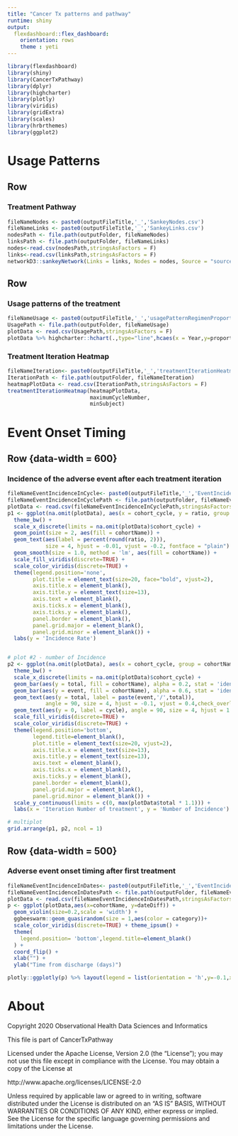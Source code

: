 ```yaml
---
title: "Cancer Tx patterns and pathway"
runtime: shiny
output: 
  flexdashboard::flex_dashboard:
    orientation: rows
    theme : yeti
---
```


```r
library(flexdashboard)
library(shiny)
library(CancerTxPathway)
library(dplyr)
library(highcharter)
library(plotly)
library(viridis)
library(gridExtra)
library(scales)
library(hrbrthemes)
library(ggplot2)
```

Usage Patterns {data-orientation=rows}
================================

Row
-------------------------------------

### Treatment Pathway

```r
fileNameNodes <- paste0(outputFileTitle,'_','SankeyNodes.csv')
fileNameLinks <- paste0(outputFileTitle,'_','SankeyLinks.csv')
nodesPath <- file.path(outputFolder, fileNameNodes)
linksPath <- file.path(outputFolder, fileNameLinks)
nodes<-read.csv(nodesPath,stringsAsFactors = F)
links<-read.csv(linksPath,stringsAsFactors = F)
networkD3::sankeyNetwork(Links = links, Nodes = nodes, Source = "source",Target = "target", Value = "value", NodeID = "name", fontSize = 12, nodeWidth = 30,sinksRight = FALSE)
```

Row
-------------------------------------

### Usage patterns of the treatment

```r

fileNameUsage <- paste0(outputFileTitle,'_','usagePatternRegimenProportion.csv')
UsagePath <- file.path(outputFolder, fileNameUsage)
plotData <- read.csv(UsagePath,stringsAsFactors = F)
plotData %>% highcharter::hchart(.,type="line",hcaes(x = Year,y=proportion,group = Cohort)) %>% hc_xAxis(title = list(text = "Year")) %>% hc_yAxis(title = list(text = "Proportion of the regimen treated patients for total chemotherapy received patients (%)"),from = 0, to =70)

```

### Treatment Iteration Heatmap

```r

fileNameIteration<- paste0(outputFileTitle,'_','treatmentIterationHeatmap.csv')
IterationPath <- file.path(outputFolder, fileNameIteration)
heatmapPlotData <- read.csv(IterationPath,stringsAsFactors = F)
treatmentIterationHeatmap(heatmapPlotData,
                          maximumCycleNumber,
                          minSubject)

```

Event Onset Timing
================================

Row {data-width = 600}
--------------------------------

### Incidence of the adverse event after each treatment iteration {data-vertical_layout=scroll}

```r

fileNameEventIncidenceInCycle<- paste0(outputFileTitle,'_','EventIncidenceInCycle.csv')
fileNameEventIncidenceInCyclePath <- file.path(outputFolder, fileNameEventIncidenceInCycle)
plotData <- read.csv(fileNameEventIncidenceInCyclePath,stringsAsFactors = F)
p1 <- ggplot(na.omit(plotData), aes(x = cohort_cycle, y = ratio, group = cohortName, color = cohortName)) +
  theme_bw() +
  scale_x_discrete(limits = na.omit(plotData)$cohort_cycle) +
  geom_point(size = 2, aes(fill = cohortName)) +
  geom_text(aes(label = percent(round(ratio, 2))),
            size = 4, hjust = -0.01, vjust = -0.2, fontface = "plain") +
  geom_smooth(size = 1.0, method = 'lm', aes(fill = cohortName)) +
  scale_fill_viridis(discrete=TRUE) +
  scale_color_viridis(discrete=TRUE) +
  theme(legend.position='none',
        plot.title = element_text(size=20, face="bold", vjust=2),
        axis.title.x = element_blank(),
        axis.title.y = element_text(size=13),
        axis.text = element_blank(),
        axis.ticks.x = element_blank(),
        axis.ticks.y = element_blank(),
        panel.border = element_blank(),
        panel.grid.major = element_blank(),
        panel.grid.minor = element_blank()) +
  labs(y = 'Incidence Rate')


# plot #2 - number of Incidence
p2 <- ggplot(na.omit(plotData), aes(x = cohort_cycle, group = cohortName, color = cohortName)) +
  theme_bw() +
  scale_x_discrete(limits = na.omit(plotData)$cohort_cycle) +
  geom_bar(aes(y = total, fill = cohortName), alpha = 0.2, stat = 'identity',show.legend = TRUE) +
  geom_bar(aes(y = event, fill = cohortName), alpha = 0.6, stat = 'identity',show.legend = FALSE) +
  geom_text(aes(y = total, label = paste(event,'/',total)),
            angle = 90, size = 4, hjust = -0.1, vjust = 0.4,check_overlap = TRUE,show.legend = FALSE, position = position_dodge(width = 0.6)) +
  geom_text(aes(y = 0, label = cycle), angle = 90, size = 4, hjust = 1.25, vjust = 0.4,check_overlap = TRUE,show.legend = FALSE) +
  scale_fill_viridis(discrete=TRUE) +
  scale_color_viridis(discrete=TRUE) +
  theme(legend.position='bottom',
        legend.title=element_blank(),
        plot.title = element_text(size=20, vjust=2),
        axis.title.x = element_text(size=13),
        axis.title.y = element_text(size=13),
        axis.text = element_blank(),
        axis.ticks.x = element_blank(),
        axis.ticks.y = element_blank(),
        panel.border = element_blank(),
        panel.grid.major = element_blank(),
        panel.grid.minor = element_blank()) +
  scale_y_continuous(limits = c(0, max(plotData$total * 1.1))) +
  labs(x = 'Iteration Number of treatment', y = 'Number of Incidence')

# multiplot
grid.arrange(p1, p2, ncol = 1)

```

Row {data-width = 500}
--------------------------------

### Adverse event onset timing after first treatment {data-vertical_layout=scroll}

```r
fileNameEventIncidenceInDates<- paste0(outputFileTitle,'_','EventIncidenceInDates.csv')
fileNameEventIncidenceInDatesPath <- file.path(outputFolder, fileNameEventIncidenceInDates)
plotData <- read.csv(fileNameEventIncidenceInDatesPath,stringsAsFactors = F)
p <- ggplot(plotData,aes(x=cohortName, y=dateDiff)) +
  geom_violin(size=0.2,scale = 'width') +
  ggbeeswarm::geom_quasirandom(size = 1,aes(color = category))+
  scale_color_viridis(discrete=TRUE) + theme_ipsum() +
  theme(
    legend.position= 'bottom',legend.title=element_blank()
  ) +
  coord_flip() +
  xlab("") +
  ylab("Time from discharge (days)")

plotly::ggplotly(p) %>% layout(legend = list(orientation = 'h',y=-0.1,x=0))

```   

About
================================

Copyright 2020 Observational Health Data Sciences and Informatics

This file is part of CancerTxPathway

Licensed under the Apache License, Version 2.0 (the "License");
you may not use this file except in compliance with the License.
You may obtain a copy of the License at

http://www.apache.org/licenses/LICENSE-2.0

Unless required by applicable law or agreed to in writing, software
distributed under the License is distributed on an "AS IS" BASIS,
WITHOUT WARRANTIES OR CONDITIONS OF ANY KIND, either express or implied.
See the License for the specific language governing permissions and
limitations under the License.
